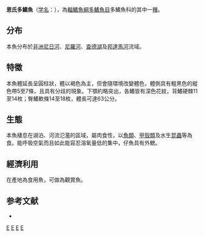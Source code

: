 {{Infraspeciesbox
| genus = Polypterus
| species = endlicherii
| subspecies = endlicherii
| authority = [[Heckel|Heckel]], 1847
| image = Polypterus endlicherii.jpg
| status = NE
| status_system = IUCN3.1
| synonyms = *''Polypterus endlicheri''<br /><small>Heckel, 1847</small>
*''Polypterus endlicheri endlicheri''<br /><small>Heckel, 1847</small>
*''Polypterus endlicherii''<br /><small>Heckel, 1847</small>
}}

'''恩氏多鰭魚'''（[[学名|学名]]：{{lang|la|''Polypterus endlicherii endlicherii''}}），為[[輻鰭魚綱|輻鰭魚綱]][[多鰭魚目|多鰭魚目]]多鰭魚科的其中一[[種|種]]。

==分布==
本魚分布於[[非洲|非洲]][[尼日河|尼日河]]、[[尼羅河|尼羅河]]、[[查德湖|查德湖]]及[[邦達馬河|邦達馬河]]流域。

==特徵==
本魚體延長呈圓柱狀，體以褐色為主，但會隨環境改變體色，體側具有粗黑色的縱色帶5至7條，且具有分歧的現象。下顎約略突出，各鰭皆有深色花紋，背鰭硬棘11至14枚；臀鰭軟條14至18枚，體長可達63公分。

==生態==
本魚棲息在湖泊、河流氾濫的區域，屬肉食性，以[[魚類|魚類]]、[[甲殼類|甲殼類]]及水生[[昆蟲|昆蟲]]等為食。能呼吸空氣而且如此能容忍溶氧量低的集中，仔魚具有外鰓。

==經濟利用==
在產地為食用魚，可做為觀賞魚。

==参考文献==
*{{FishBase_species|genus=Polypterus endlicherii|species=endlicherii|year=2011|month=12}}
{{腕鰭魚綱}}
{{Taxonbar}}
[[Category:觀賞魚|E]]
[[Category:食用鱼|E]]
[[Category:多鰭魚屬|E]]
[[Category:1847年描述的魚類|E]]